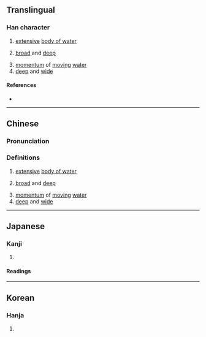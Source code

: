 {{character info/new}}
==Translingual==

===Han character===
{{Han char|rn=85|rad=水|as=15|sn=18|four=30186|canj=EITC|ids=⿰氵廣}}

# [[extensive]] [[body of water]]
# {{lb|zh|of water}} [[broad]] and [[deep]]
# [[momentum]] of [[moving]] [[water]]
# [[deep]] and [[wide]]

====References====
* {{Han ref|kx=0658.370|dkj=18594|dj=1068.310|hdz=31771.100|uh=7007|ud=28679|bh=EFEB|bd=61419}}

----

==Chinese==
{{zh-forms}}

===Pronunciation===
{{zh-pron
|m=wǎng
|c=wong2
|mc=y
|oc=y
|ma=
|cat=n,a
}}

===Definitions===
{{zh-hanzi}}

# [[extensive]] [[body of water]]
# {{lb|zh|of water}} [[broad]] and [[deep]]
# [[momentum]] of [[moving]] [[water]]
# [[deep]] and [[wide]]

----

==Japanese==

===Kanji===
{{ja-kanji|grade=|rs=水15}}

# {{defn|lang=ja|sort=水15}}

====Readings====
{{ja-readings
|goon=おう
|kanon=おう
|kanyoon=こう<くわう
|kun=}}

----

==Korean==

===Hanja===
{{ko-hanja|hangeul=왕|eumhun=|rv=wang|mr=wang|y=wang}}

# {{defn|lang=ko|sort=水15}}